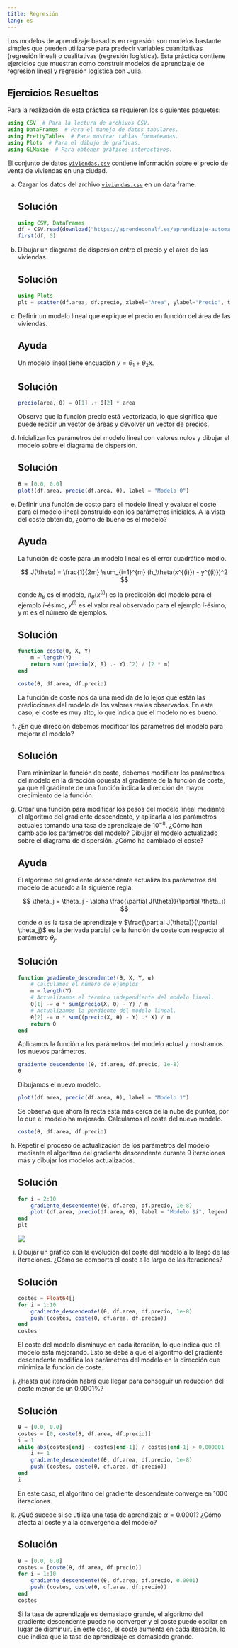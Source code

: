 ```yaml
---
title: Regresión
lang: es
---
```


Los modelos de aprendizaje basados en regresión son modelos bastante simples que pueden utilizarse para predecir variables cuantitativas (regresión lineal) o cualitativas (regresión logística). Esta práctica contiene ejercicios que muestran como construir modelos de aprendizaje de regresión lineal y regresión logística con Julia.

## Ejercicios Resueltos

Para la realización de esta práctica se requieren los siguientes paquetes:

```julia
using CSV  # Para la lectura de archivos CSV.
using DataFrames  # Para el manejo de datos tabulares.
using PrettyTables  # Para mostrar tablas formateadas.
using Plots  # Para el dibujo de gráficas.
using GLMakie  # Para obtener gráficos interactivos.
```

:::{#exr-regresion-1}
El conjunto de datos [`viviendas.csv`](/datos/viviendas.csv) contiene información sobre el precio de venta de viviendas en una ciudad. 

a.  Cargar los datos del archivo  [`viviendas.csv`](https://aprendeconalf.es/aprendizaje-automatico-practicas-julia/datos/viviendas.csv) en un data frame.

    :::{.callout-tip collapse="true"}
    ## Solución

    ```julia
    using CSV, DataFrames
    df = CSV.read(download("https://aprendeconalf.es/aprendizaje-automatico-practicas-julia/datos/viviendas.csv"), DataFrame)
    first(df, 5)
    ```
    :::

a.  Dibujar un diagrama de dispersión entre el precio y el area de las viviendas.

    :::{.callout-tip collapse="true"}
    ## Solución

    ```julia
    using Plots
    plt = scatter(df.area, df.precio, xlabel="Area", ylabel="Precio", title="Precio vs Area", label = "Ejemplos", fmt=:png,)
    ```
    :::

a.  Definir un modelo lineal que explique el precio en función del área de las viviendas.

    :::{.callout-note collapse="true"}
    ## Ayuda
    Un modelo lineal tiene encuación $y = \theta_1 + \theta_2 x$.
    :::

    :::{.callout-tip collapse="true"}
    ## Solución

    ```julia
    precio(area, θ) = θ[1] .+ θ[2] * area
    ```

    Observa que la función precio está vectorizada, lo que significa que puede recibir un vector de áreas y devolver un vector de precios.
    :::

a.  Inicializar los parámetros del modelo lineal con valores nulos y dibujar el modelo sobre el diagrama de dispersión.

    :::{.callout-tip collapse="true"}
    ## Solución

    ```julia
    θ = [0.0, 0.0]
    plot!(df.area, precio(df.area, θ), label = "Modelo 0")
    ```
    :::

a.  Definir una función de costo para el modelo lineal y evaluar el coste para el modelo lineal construido con los parámetros iniciales. A la vista del coste obtenido, ¿cómo de bueno es el modelo?

    :::{.callout-note collapse="true"}
    ## Ayuda
    La función de coste para un modelo lineal es el error cuadrático medio.

    $$ J(\theta) = \frac{1}{2m} \sum_{i=1}^{m} (h_\theta(x^{(i)}) - y^{(i)})^2 $$

    donde $h_\theta$ es el modelo, $h_\theta(x^{(i)})$ es la predicción del modelo para el ejemplo $i$-ésimo, $y^{(i)}$ es el valor real observado para el ejemplo $i$-ésimo, y $m$ es el número de ejemplos.
    :::

    :::{.callout-tip collapse="true"}
    ## Solución

    ```julia
    function coste(θ, X, Y)
        m = length(Y)
        return sum((precio(X, θ) .- Y).^2) / (2 * m)
    end

    coste(θ, df.area, df.precio)
    ```

    La función de coste nos da una medida de lo lejos que están las predicciones del modelo de los valores reales observados. En este caso, el coste es muy alto, lo que indica que el modelo no es bueno.
    :::

a.  ¿En qué dirección debemos modificar los parámetros del modelo para mejorar el modelo?

    :::{.callout-tip collapse="true"}
    ## Solución

    Para minimizar la función de coste, debemos modificar los parámetros del modelo en la dirección opuesta al gradiente de la función de coste, ya que el gradiente de una función indica la dirección de mayor crecimiento de la función.
    :::

a.  Crear una función para modificar los pesos del modelo lineal mediante el algoritmo del gradiente descendente, y aplicarla a los parámetros actuales tomando una tasa de aprendizaje de $10^{-8}$. ¿Cómo han cambiado los parámetros del modelo? Dibujar el modelo actualizado sobre el diagrama de dispersión. ¿Cómo ha cambiado el coste?

    :::{.callout-note collapse="true"}
    ## Ayuda
    El algoritmo del gradiente descendente actualiza los parámetros del modelo de acuerdo a la siguiente regla:

    $$
    \theta_j = \theta_j - \alpha \frac{\partial J(\theta)}{\partial \theta_j}
    $$

    donde $\alpha$ es la tasa de aprendizaje y $\frac{\partial J(\theta)}{\partial \theta_j}$ es la derivada parcial de la función de coste con respecto al parámetro $\theta_j$.
    :::

    :::{.callout-tip collapse="true"}
    ## Solución

    ```julia
    function gradiente_descendente!(θ, X, Y, α)
        # Calculamos el número de ejemplos
        m = length(Y)
        # Actualizamos el término independiente del modelo lineal.
        θ[1] -= α * sum(precio(X, θ) - Y) / m
        # Actualizamos la pendiente del modelo lineal.
        θ[2] -= α * sum((precio(X, θ) - Y) .* X) / m
        return θ
    end
    ```

    Aplicamos la función a los parámetros del modelo actual y mostramos los nuevos parámetros.

    ```julia
    gradiente_descendente!(θ, df.area, df.precio, 1e-8)
    θ
    ```

    Dibujamos el nuevo modelo.

    ```julia
    plot!(df.area, precio(df.area, θ), label = "Modelo 1")
    ```

    Se observa que ahora la recta está más cerca de la nube de puntos, por lo que el modelo ha mejorado. Calculamos el coste del nuevo modelo.

    ```julia
    coste(θ, df.area, df.precio)
    ```
    :::

a.  Repetir el proceso de actualización de los parámetros del modelo mediante el algoritmo del gradiente descendente durante 9 iteraciones más y dibujar los modelos actualizados.

    :::{.callout-tip collapse="true"}
    ## Solución

    ```julia
    for i = 2:10
        gradiente_descendente!(θ, df.area, df.precio, 1e-8)
        plot!(df.area, precio(df.area, θ), label = "Modelo $i", legend = true)
    end
    plt
    ```

    ![](img/regresion/modelos_regresion)
    :::

a.  Dibujar un gráfico con la evolución del coste del modelo a lo largo de las iteraciones. ¿Cómo se comporta el coste a lo largo de las iteraciones?

    :::{.callout-tip collapse="true"}
    ## Solución

    ```julia
    costes = Float64[]
    for i = 1:10
        gradiente_descendente!(θ, df.area, df.precio, 1e-8)
        push!(costes, coste(θ, df.area, df.precio))
    end
    costes
    ```

    El coste del modelo disminuye en cada iteración, lo que indica que el modelo está mejorando. Esto se debe a que el algoritmo del gradiente descendente modifica los parámetros del modelo en la dirección que minimiza la función de coste.
    :::

a.  ¿Hasta qué iteración habrá que llegar para conseguir un reducción del coste menor de un $0.0001\%$?

    :::{.callout-tip collapse="true"}
    ## Solución

    ```julia
    θ = [0.0, 0.0]
    costes = [0, coste(θ, df.area, df.precio)]
    i = 1
    while abs(costes[end] - costes[end-1]) / costes[end-1] > 0.000001
        i += 1
        gradiente_descendente!(θ, df.area, df.precio, 1e-8)
        push!(costes, coste(θ, df.area, df.precio))
    end
    i
    ```

    En este caso, el algoritmo del gradiente descendente converge en 1000 iteraciones.
    :::

a.  ¿Qué sucede si se utiliza una tasa de aprendizaje $\alpha = 0.0001$? ¿Cómo afecta al coste y a la convergencia del modelo?

    :::{.callout-tip collapse="true"}
    ## Solución

    ```julia
    θ = [0.0, 0.0]
    costes = [coste(θ, df.area, df.precio)]
    for i = 1:10
        gradiente_descendente!(θ, df.area, df.precio, 0.0001)
        push!(costes, coste(θ, df.area, df.precio))
    end
    costes
    ```

    Si la tasa de aprendizaje es demasiado grande, el algoritmo del gradiente descendente puede no converger y el coste puede oscilar en lugar de disminuir. En este caso, el coste aumenta en cada iteración, lo que indica que la tasa de aprendizaje es demasiado grande.
    :::
:::

